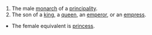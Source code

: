 #The male [[monarch]] of a [[principality]].
#The son of a [[king]], a [[queen]], an [[emperor]], or an [[empress]].
*The female equivalent is [[princess]].